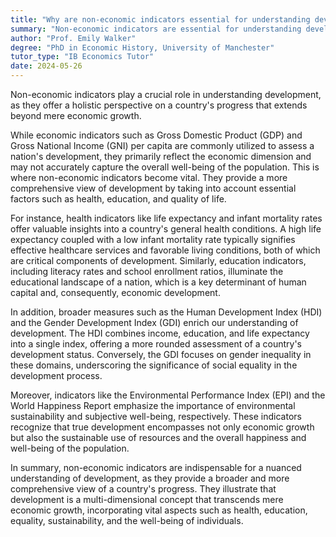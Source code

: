 ```yaml
---
title: "Why are non-economic indicators essential for understanding development?"
summary: "Non-economic indicators are essential for understanding development as they provide a holistic view of a country's progress beyond just economic growth."
author: "Prof. Emily Walker"
degree: "PhD in Economic History, University of Manchester"
tutor_type: "IB Economics Tutor"
date: 2024-05-26
---
```


Non-economic indicators play a crucial role in understanding development, as they offer a holistic perspective on a country's progress that extends beyond mere economic growth.

While economic indicators such as Gross Domestic Product (GDP) and Gross National Income (GNI) per capita are commonly utilized to assess a nation's development, they primarily reflect the economic dimension and may not accurately capture the overall well-being of the population. This is where non-economic indicators become vital. They provide a more comprehensive view of development by taking into account essential factors such as health, education, and quality of life.

For instance, health indicators like life expectancy and infant mortality rates offer valuable insights into a country's general health conditions. A high life expectancy coupled with a low infant mortality rate typically signifies effective healthcare services and favorable living conditions, both of which are critical components of development. Similarly, education indicators, including literacy rates and school enrollment ratios, illuminate the educational landscape of a nation, which is a key determinant of human capital and, consequently, economic development.

In addition, broader measures such as the Human Development Index (HDI) and the Gender Development Index (GDI) enrich our understanding of development. The HDI combines income, education, and life expectancy into a single index, offering a more rounded assessment of a country's development status. Conversely, the GDI focuses on gender inequality in these domains, underscoring the significance of social equality in the development process.

Moreover, indicators like the Environmental Performance Index (EPI) and the World Happiness Report emphasize the importance of environmental sustainability and subjective well-being, respectively. These indicators recognize that true development encompasses not only economic growth but also the sustainable use of resources and the overall happiness and well-being of the population.

In summary, non-economic indicators are indispensable for a nuanced understanding of development, as they provide a broader and more comprehensive view of a country's progress. They illustrate that development is a multi-dimensional concept that transcends mere economic growth, incorporating vital aspects such as health, education, equality, sustainability, and the well-being of individuals.
    